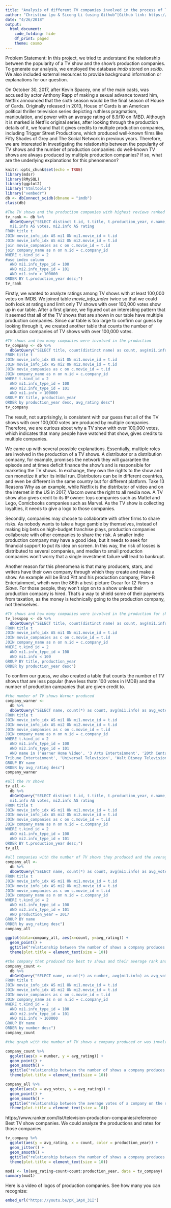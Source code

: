 ```yaml
---
title: "Analysis of different TV companies involved in the process of TV show making"
author: "Christina Lyu & Sicong Li (using Github^[Github link: https://github.com/ChristinaLyu/miniProject3.git])"
date: "4/26/2018"
output: 
  html_document:
    code_folding: hide
    df_print: paged
    theme: cosmo
---
```

Problem Statement: In this project, we tried to understand the relationship between the popularity of a TV show and the show's production companies. To generate our analysis, we employed the database *imdb* stored on *scidb*. We also included external resources to provide background information or explanations for our question.

On October 30, 2017, after Kevin Spacey, one of the main casts, was accused by actor Anthony Rapp of making a sexual advance toward him, Netflix announced that the sixth season would be the final season of House of Cards. Originally released in 2013, House of Cards is an American political thriller television series depicting ruthless pragmatism, manipulation, and power with an average rating of 8.9/10 on IMBD. Although it is marked is Netflix original series, after looking through the production details of it, we found that it gives credits to multiple production companies, including Trigger Street Productions, which produced well-known films like Fifty Shades of Grey and The Social Network in previous years. Therefore, we are interested in investigating the relationship between the popularity of TV shows and the number of production companies: do well-known TV shows are always produced by multiple production companies? If so, what are the underlying explanations for this phenomenon?

```r
knitr::opts_chunk$set(echo = TRUE)
library(mdsr)
library(RMySQL)
library(ggplot2)
library("htmltools")
library("vembedr")
db <- dbConnect_scidb(dbname = "imdb")
class(db)
```

```r
#The TV shows and the production companies with highest reviews ranked by year
tv_rank <- db %>%
  dbGetQuery("SELECT distinct t.id, t.title, t.production_year, n.name,
  mi1.info AS votes, mi2.info AS rating
FROM title t
JOIN movie_info_idx AS mi1 ON mi1.movie_id = t.id
JOIN movie_info_idx AS mi2 ON mi2.movie_id = t.id
join movie_companies as c on c.movie_id = t.id
join company_name as n on n.id = c.company_id
WHERE t.kind_id = 2
#use index column
  AND mi1.info_type_id = 100
  AND mi2.info_type_id = 101
  AND mi1.info > 100000
ORDER BY t.production_year desc;")
tv_rank
```

Firstly, we wanted to analyze ratings among TV shows with at least 100,000 votes on IMDB. We joined table *movie_info_index* twice so that we could both look at ratings and limit only TV shows with over 100,000 votes show up in our table. After a first glance, we figured out an interesting pattern that it seemed that all of the TV shows that are shown in our table have multiple production companies. Since our table is too large to confirm our guess by looking through it, we created another table that counts the number of production companies of TV shows with over 100,000 votes.

```r
#TV shows and how many companies were involved in the production
tv_company <- db %>%
  dbGetQuery("SELECT title, count(distinct name) as count, avg(mi1.info) as avg_votes, avg(mi2.info) as avg_rating, production_year
FROM title t
JOIN movie_info_idx AS mi1 ON mi1.movie_id = t.id
JOIN movie_info_idx AS mi2 ON mi2.movie_id = t.id
JOIN movie_companies as c on c.movie_id = t.id
JOIN company_name as n on n.id = c.company_id
WHERE t.kind_id = 2
  AND mi1.info_type_id = 100
  AND mi2.info_type_id = 101
  AND mi1.info > 100000
GROUP BY title, production_year
ORDER by production_year desc, avg_rating desc")
tv_company
```

The result, not surprisingly, is consistent with our guess that all of the TV shows with over 100,000 votes are produced by multiple companies. Therefore, we are curious about why a TV show with over 100,000 votes, which indicates that many people have watched that show, gives credits to multiple companies.

We came up with several possible explanations. Essentially, multiple roles are involved in the production of a TV shows. A distributor or a distribution company, for example, promises the network they will guarantee the episode and at times deficit finance the show's and is responsible for marketing the TV shows. In exchange, they own the rights to the show and can monetize it after its initial run. Distributors can be in different countries, and even be different in the same country but for different platform. Take 13 Reasons Why as an example, while Netflix is the distributor of video and on the internet in the US in 2017, Viacom owns the right to all media now. A TV show also gives credit to its IP owner: toys companies such as Mattel and Lego, Comicbooks companies such as Marvel. As the TV show is collecting loyalties, it needs to give a logo to those companies.

Secondly, companies may choose to collaborate with other firms to share risks. As nobody wants to take a huge gamble by themselves, instead of making big bets on high-budget franchise plays, production companies collaborate with other companies to share the risk. A smaller indie production company may have a good idea, but it needs to seek for financial support to put its idea on screen. In this way, the risk of losses is distributed to several companies, and median to small production companies won't worry that a single investment failure will lead to bankrupt.

Another reason for this phenomena is that many producers, stars, and writers have their own company through which they create and make a show. An example will be Brad Pitt and his production company, Plan-B Entertainment, whcih won the 86th a best-picture Oscar for *12 Years a Slave*. For those people, they won't sign on to a show unless their production company is hired. That's a way to shield some of their payments from taxation, as the money is technically going to the production company, not themselves.

```r
#TV shows and how many companies were involved in the production for shows that are not popular
tv_lesspop <- db %>%
  dbGetQuery("SELECT title, count(distinct name) as count, avg(mi1.info) as avg_votes, production_year
FROM title t
JOIN movie_info_idx AS mi1 ON mi1.movie_id = t.id
JOIN movie_companies as c on c.movie_id = t.id
JOIN company_name as n on n.id = c.company_id
WHERE t.kind_id = 2
  AND mi1.info_type_id = 100
  AND mi1.info < 100
GROUP BY title, production_year
ORDER by production_year desc")
```

To confirm our guess, we also created a table that counts the number of TV shows that are less popular (have less thatn 100 votes in IMDB) and the number of production campanies that are given credit to.

```r
#the number of TV shows Warner produced
company_warner <- 
  db %>%
  dbGetQuery("SELECT name, count(*) as count, avg(mi1.info) as avg_votes, avg(mi2.info) as avg_rating
FROM title t
JOIN movie_info_idx AS mi1 ON mi1.movie_id = t.id
JOIN movie_info_idx AS mi2 ON mi2.movie_id = t.id
JOIN movie_companies as c on c.movie_id = t.id
JOIN company_name as n on n.id = c.company_id
WHERE t.kind_id = 2
  AND mi1.info_type_id = 100
  AND mi2.info_type_id = 101
  AND name in ('Warner Home Video', '3 Arts Entertainment', '20th Century Fox Television', '20th Century Fox Television', 'ABC Studios', 'ACME Communications', 'Alloy Entertainment', 'American Movie Classics (AMC)', 'Anonymous Content', 'Bad Robot', 'BBC America', 'Beacon Pictures', 'Bunim-Murray Productions', 'CBS Sports', 'Defined Productions', 'Dick Clark Productions', 'eOne Television', 'Eyeboogie, Inc.', 'Filmation', 'FremantleMedia', 'Global Broadcasting', 'LIN TV Corporation', 'Lions Gate Entertainment', 'Lorimar Television', 'Metro-Goldwyn-Mayer', 'Raycom Media', 'Shine America', 'Sony Pictures Television', '
Tribune Entertainment', 'Universal Television', 'Walt Disney Television')
GROUP BY name
ORDER by avg_rating desc")
company_warner
```




```r
#all the TV shows
tv_all <- 
  db %>%
  dbGetQuery("SELECT distinct t.id, t.title, t.production_year, n.name,
  mi1.info AS votes, mi2.info AS rating
FROM title t
JOIN movie_info_idx AS mi1 ON mi1.movie_id = t.id
JOIN movie_info_idx AS mi2 ON mi2.movie_id = t.id
JOIN movie_companies as c on c.movie_id = t.id
JOIN company_name as n on n.id = c.company_id
WHERE t.kind_id = 2
  AND mi1.info_type_id = 100
  AND mi2.info_type_id = 101
ORDER BY t.production_year desc;")
tv_all
```

```r
#all companies with the number of TV shows they produced and the average votes and rating
company_all <- 
  db %>%
  dbGetQuery("SELECT name, count(*) as count, avg(mi1.info) as avg_votes, avg(mi2.info) as avg_rating
FROM title t
JOIN movie_info_idx AS mi1 ON mi1.movie_id = t.id
JOIN movie_info_idx AS mi2 ON mi2.movie_id = t.id
JOIN movie_companies as c on c.movie_id = t.id
JOIN company_name as n on n.id = c.company_id
WHERE t.kind_id = 2
  AND mi1.info_type_id = 100
  AND mi2.info_type_id = 101
  AND production_year = 2017
GROUP BY name
ORDER by avg_rating desc")
company_all
```

```r
ggplot(data=company_all, aes(x=count, y=avg_rating)) +
  geom_point() + 
  ggtitle("relationship between the number of shows a company produces and their average rating") + 
  theme(plot.title = element_text(size = 10))

```

```r
#the company that produced the best tv shows and their average rank and votes
company_count <- 
  db %>%
  dbGetQuery("SELECT name, count(*) as number, avg(mi1.info) as avg_votes, avg(mi2.info) as avg_rating
FROM title t
JOIN movie_info_idx AS mi1 ON mi1.movie_id = t.id
JOIN movie_info_idx AS mi2 ON mi2.movie_id = t.id
JOIN movie_companies as c on c.movie_id = t.id
JOIN company_name as n on n.id = c.company_id
WHERE t.kind_id = 2
  AND mi1.info_type_id = 100
  AND mi2.info_type_id = 101
  AND mi1.info > 100000
GROUP BY name
ORDER by number desc")
company_count
```


```r
#the graph with the number of TV shows a company produced or was involved in the production process, and the average rating it got

company_count %>%
  ggplot(aes(x = number, y = avg_rating)) + 
  geom_point() + 
  geom_smooth() + 
  ggtitle("relationship between the number of shows a company produces and their average rating") + 
  theme(plot.title = element_text(size = 10))

company_all %>%
  ggplot(aes(x = avg_votes, y = avg_rating)) + 
  geom_point() + 
  geom_smooth() + 
  ggtitle("relationship between the average votes of a company on the shows and their average rating") + 
  theme(plot.title = element_text(size = 10))
```


https://www.ranker.com/list/television-production-companies/reference 
Best TV show companies. We could analyze the productions and rates for those companies.


```r

tv_company %>%
  ggplot(aes(y = avg_rating, x = count, color = production_year)) + 
  geom_jitter() + 
  geom_smooth() + 
  ggtitle("relationship between the number of shows a company produces and their average rating") + 
  theme(plot.title = element_text(size = 10))

mod1 <- lm(avg_rating~count+count:production_year, data = tv_company)
summary(mod1)
```

Here is a video of logos of production companies. See how many you can recognize:
```r
embed_url("https://youtu.be/pK_1ApX_31I")
```


































